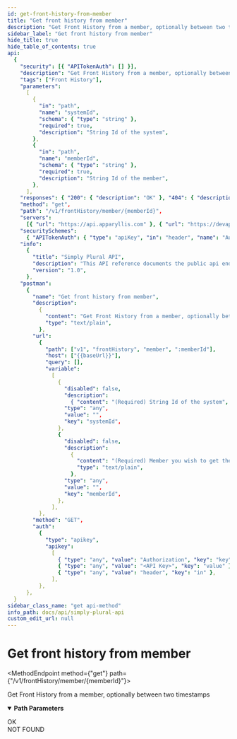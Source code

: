 ```yaml
---
id: get-front-history-from-member
title: "Get front history from member"
description: "Get Front History from a member, optionally between two timestamps"
sidebar_label: "Get front history from member"
hide_title: true
hide_table_of_contents: true
api:
  {
    "security": [{ "APITokenAuth": [] }],
    "description": "Get Front History from a member, optionally between two timestamps",
    "tags": ["Front History"],
    "parameters":
      [
        {
          "in": "path",
          "name": "systemId",
          "schema": { "type": "string" },
          "required": true,
          "description": "String Id of the system",
        },
        {
          "in": "path",
          "name": "memberId",
          "schema": { "type": "string" },
          "required": true,
          "description": "String Id of the member",
        },
      ],
    "responses": { "200": { "description": "OK" }, "404": { "description": "NOT FOUND" } },
    "method": "get",
    "path": "/v1/frontHistory/member/{memberId}",
    "servers":
      [{ "url": "https://api.apparyllis.com" }, { "url": "https://devapi.apparyllis.com" }],
    "securitySchemes":
      { "APITokenAuth": { "type": "apiKey", "in": "header", "name": "Authorization" } },
    "info":
      {
        "title": "Simply Plural API",
        "description": "This API reference documents the public api endpoints. You can see a list of all public endpoints here https://github.com/ApparyllisOrg/SimplyPluralApi/blob/main/src/api/v1/routes.ts",
        "version": "1.0",
      },
    "postman":
      {
        "name": "Get front history from member",
        "description":
          {
            "content": "Get Front History from a member, optionally between two timestamps",
            "type": "text/plain",
          },
        "url":
          {
            "path": ["v1", "frontHistory", "member", ":memberId"],
            "host": ["{{baseUrl}}"],
            "query": [],
            "variable":
              [
                {
                  "disabled": false,
                  "description":
                    { "content": "(Required) String Id of the system", "type": "text/plain" },
                  "type": "any",
                  "value": "",
                  "key": "systemId",
                },
                {
                  "disabled": false,
                  "description":
                    {
                      "content": "(Required) Member you wish to get the history from",
                      "type": "text/plain",
                    },
                  "type": "any",
                  "value": "",
                  "key": "memberId",
                },
              ],
          },
        "method": "GET",
        "auth":
          {
            "type": "apikey",
            "apikey":
              [
                { "type": "any", "value": "Authorization", "key": "key" },
                { "type": "any", "value": "<API Key>", "key": "value" },
                { "type": "any", "value": "header", "key": "in" },
              ],
          },
      },
  }
sidebar_class_name: "get api-method"
info_path: docs/api/simply-plural-api
custom_edit_url: null
---
```



<h1 className={"openapi__heading"}>Get front history from member</h1>

<MethodEndpoint method={"get"} path={"/v1/frontHistory/member/{memberId}"}></MethodEndpoint>

Get Front History from a member, optionally between two timestamps

<details
  style={{ marginBottom: "1rem" }}
  className={"openapi-markdown__details"}
  data-collapsed={false}
  open={true}>
  <summary style={{}}>
    <strong>Path Parameters</strong>
  </summary>
  <div>
    <ul>
      <ParamsItem
        className={"paramsItem"}
        param={{
          in: "path",
          name: "systemId",
          schema: { type: "string" },
          required: true,
          description: "String Id of the system",
        }}></ParamsItem>
      <ParamsItem
        className={"paramsItem"}
        param={{
          in: "path",
          name: "memberId",
          schema: { type: "string" },
          required: true,
          description: "Member you wish to get the history from",
        }}></ParamsItem>
    </ul>
  </div>
</details>
<div>
  <div>
    <ApiTabs>
      <TabItem label={"200"} value={"200"}>
        <div>OK</div>
        <div></div>
      </TabItem>
      <TabItem label={"404"} value={"404"}>
        <div>NOT FOUND</div>
        <div></div>
      </TabItem>
    </ApiTabs>
  </div>
</div>
